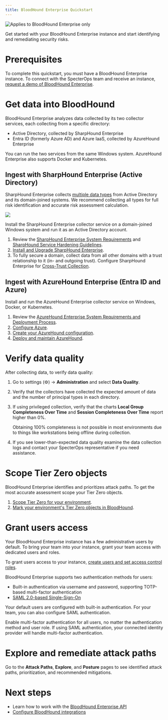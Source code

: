 ```yaml
---
title: BloodHound Enterprise Quickstart
---
```


   <img noZoom src="/assets/enterprise-edition-pill-tag.svg" alt="Applies to BloodHound Enterprise only"/>

Get started with your BloodHound Enterprise instance and start identifying and remediating security risks.

# Prerequisites

To complete this quickstart, you must have a BloodHound Enterprise instance. To connect with the SpecterOps team and receive an instance, [request a demo of BloodHound Enterprise](https://specterops.io/get-a-demo/).

# Get data into BloodHound

BloodHound Enterprise analyzes data collected by its two collector services, each collecting from a specific directory:

* Active Directory, collected by SharpHound Enterprise
* Entra ID (formerly Azure AD) and Azure IaaS, collected by AzureHound Enterprise

You can run the two services from the same Windows system. AzureHound Enterprise also supports Docker and Kubernetes.

## Ingest with SharpHound Enterprise (Active Directory)

SharpHound Enterprise collects [multiple data types](/collect-data/enterprise-collection/data-retention) from Active Directory and its domain-joined systems. We recommend collecting all types for full risk identification and accurate risk assessment calculation.

<Frame>
  <img src="/assets/30567820642459.png"/>
</Frame>

Install the SharpHound Enterprise collector service on a domain-joined Windows system and run it as an Active Directory account.

  1. Review the [SharpHound Enterprise System Requirements](/install-data-collector/install-sharphound/system-requirements) and [SharpHound Service Hardening Guidelines](/manage-bloodhound/securing-bloodhound-and-collectors/sharphound-hardening).
  2. [Install and Upgrade SharpHound Enterprise](/install-data-collector/install-sharphound/installation-upgrade).
  3. To fully secure a domain, collect data from all other domains with a trust relationship to it (in- and outgoing trust). Configure SharpHound Enterprise for [Cross-Trust Collection](/collect-data/enterprise-collection/cross-trust).

## Ingest with AzureHound Enterprise (Entra ID and Azure)

Install and run the AzureHound Enterprise collector service on Windows, Docker, or Kubernetes.

  1. Review the [AzureHound Enterprise System Requirements and Deployment Process](/install-data-collector/install-azurehound/system-requirements).
  2. [Configure Azure](/install-data-collector/install-azurehound/azure-configuration).
  3. [Create your AzureHound configuration](/install-data-collector/install-azurehound/create-configuration).
  4. [Deploy and maintain AzureHound](/install-data-collector/install-azurehound/installation-options).

# Verify data quality

After collecting data, to verify data quality:

  1. Go to settings (⚙️) → **Administration** and select **Data Quality**.
  2. Verify that the collectors have collected the expected amount of data and the number of principal types in each directory.
  3. If using privileged collection, verify that the charts **Local Group Completeness Over Time** and **Session Completeness Over Time** report higher than 0%.

      Obtaining 100% completeness is not possible in most environments due to things like workstations being offline during collection.

  4. If you see lower-than-expected data quality examine the data collection logs and contact your SpecterOps representative if you need assistance.

# Scope Tier Zero objects

BloodHound Enterprise identifies and prioritizes attack paths. To get the most accurate assessment scope your Tier Zero objects.

  1. [Scope Tier Zero for your environment](/get-started/security-boundaries/tier-zero-members).
  2. [Mark your environment's Tier Zero objects in BloodHound](/get-started/security-boundaries/modifying-tier-zero).

# Grant users access

Your BloodHound Enterprise instance has a few administrative users by default. To bring your team into your instance, grant your team access with dedicated users and roles.

To grant users access to your instance, [create users and set access control roles](/manage-bloodhound/auth/users-and-roles).

BloodHound Enterprise supports two authentication methods for users:

* Built-in authentication via username and password, supporting TOTP-based multi-factor authentication
* [SAML 2.0-based Single-Sign-On](/manage-bloodhound/auth/saml)

Your default users are configured with built-in authentication. For your team, you can also configure SAML authentication.

<Tip>Enable multi-factor authentication for all users, no matter the authentication method and user role. If using SAML authentication, your connected identity provider will handle multi-factor authentication.</Tip>

# Explore and remediate attack paths

Go to the **Attack Paths**, **Explore**, and **Posture** pages to see identified attack paths, prioritization, and recommended mitigations.

# Next steps

* Learn how to work with the [BloodHound Enterprise API](/integrations/bloodhound-api/working-with-api)
* [Configure BloodHound integrations](/integrations/integrations/overview)
